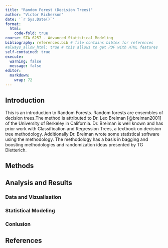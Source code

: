 ```yaml
---
title: "Random Forest (Decision Trees)"
author: "Victor Richerson"
date: '`r Sys.Date()`'
format:
  html:
    code-fold: true
course: STA 6257 - Advanced Statistical Modeling
bibliography: references.bib # file contains bibtex for references
#always_allow_html: true # this allows to get PDF with HTML features
self-contained: true
execute: 
  warning: false
  message: false
editor: 
  markdown: 
    wrap: 72
---
```


## Introduction

This is an introduction to Random Forests.  Random forests are ensembles of decision trees.The method is attributed to Dr. Leo Breiman [@breiman2001] of the University of Berkeley in California.  Dr. Breiman is well known and has prior work with Classification and Regression Trees, a textbook on decision tree methodology.  Additionally Dr. Breiman wrote some statistical software using the methodology.  The methodology has a basis in bagging and boosting methodologies and randomization ideas presented by TG Dietterich.

<!--
This is an introduction to Kernel regression, which is a non-parametric
estimator that estimates the conditional expectation of two variables
which is random. The goal of a kernel regression is to discover the
non-linear relationship between two random variables. To discover the
non-linear relationship, kernel estimator or kernel smoothing is the
main method to estimate the curve for non-parametric statistics. In
kernel estimator, weight function is known as kernel function
[@efr2008]. Cite this paper [@bro2014principal]. The GEE [@wang2014].
-->

## Methods

<!--
The common non-parametric regression model is
$Y_i = m(X_i) + \varepsilon_i$, where $Y_i$ can be defined as the sum of
the regression function value $m(x)$ for $X_i$. Here $m(x)$ is unknown
and $\varepsilon_i$ some errors. With the help of this definition, we
can create the estimation for local averaging i.e. $m(x)$ can be
estimated with the product of $Y_i$ average and $X_i$ is near to $x$. In
other words, this means that we are discovering the line through the
data points with the help of surrounding data points. The estimation
formula is printed below [@R-base]:

$$
M_n(x) = \sum_{i=1}^{n} W_n (X_i) Y_i  \tag{1}
$$ $W_n(x)$ is the sum of weights that belongs to all real numbers.
Weights are positive numbers and small if $X_i$ is far from $x$.
-->

## Analysis and Results

### Data and Vizualisation

<!--
A study was conducted to determine how...

```r
# loading packages 
library(tidyverse)
library(knitr)
library(ggthemes)
library(ggrepel)
library(dslabs)
```

```r
# Load Data
kable(head(murders))

ggplot1 = murders %>% ggplot(mapping = aes(x=population/10^6, y=total)) 

  ggplot1 + geom_point(aes(col=region), size = 4) +
  geom_text_repel(aes(label=abb)) +
  scale_x_log10() +
  scale_y_log10() +
  geom_smooth(formula = "y~x", method=lm,se = F)+
  xlab("Populations in millions (log10 scale)") + 
  ylab("Total number of murders (log10 scale)") +
  ggtitle("US Gun Murders in 2010") +
  scale_color_discrete(name = "Region")+
      theme_bw()
  

```
-->

### Statistical Modeling

### Conlusion

## References

<!--
@article{wang2014,
  title={Generalized estimating equations in longitudinal data analysis: a review and recent developments},
  author={Wang, Ming},
  journal={Advances in Statistics},
  volume={2014},
  year={2014},
  publisher={Hindawi}
}

@Manual{R-base,
  title = {R: A Language and Environment for Statistical
           Computing},
  author = {{R Core Team}},
  organization = {R Foundation for Statistical Computing},
  address = {Vienna, Austria},
  year = {2019},
  url = {https://www.R-project.org},
}

@book{efr2008,
  title={Nonparametric Curve Estimation: Methods, Theory, and Applications},
  author={Efromovich, S.},
  isbn={9780387226385},
  lccn={99013253},
  series={Springer Series in Statistics},
  url={https://books.google.com/books?id=mdoLBwAAQBAJ},
  year={2008},
  publisher={Springer New York}
}
@article{bro2014principal,
  title={Principal component analysis},
  author={Bro, Rasmus and Smilde, Age K},
  journal={Analytical methods},
  volume={6},
  number={9},
  pages={2812--2831},
  year={2014},
  publisher={Royal Society of Chemistry}
}
-->